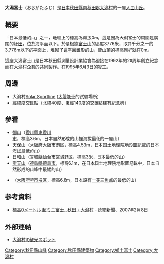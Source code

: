 {{Infobox Mountain
|名稱=大潟富士
|照片=Ogata Fuji 20200906.jpg
|海拔=0
|座標={{coord|39|59|N|140|00|E|改行=yes}}
|位置=[[日本|日本]][[秋田縣|秋田縣]][[南秋田郡|南秋田郡]][[大潟村|大潟村]]
|類別=[[人造山|人造山]]
| pushpin_map = Japan
| pushpin_map_caption = 大潟富士的位置
| latd=39 |latm=59 |lats= |latNS=N
| longd=140 |longm=00 |longs= |longEW=E
}}
'''大潟富士'''（おおがたふじ）是[[日本|日本]][[秋田縣|秋田縣]][[南秋田郡|南秋田郡]][[大潟村|大潟村]]的一座[[人造山|人工山丘]]。

==概要==
「日本最低的山」之一，地理上的標高為海拔0m。這是因為大潟富士的周圍是廣闊的[[圍墾|圩田]]，位於海平面以下。於是根據[[富士山|富士山]]的高度3776米，取其千分之一的3.776m以下的平面上，堆砌了這座圓錐形的山，使山頂的標高剛好就在0m。

這座大潟富士山是日本秋田縣測量設計業協會為迎接在1992年的20周年創立紀念而在大潟村企劃的共同製作。在1995年6月3日的{{link-ja|測量之日|測量の日}}竣工。

== 周邊 ==
* 大潟村[[Solar_Sportline|Solar Sportline]] ([[太陽能車|太陽能車]]的試驗場所)
* 經緯度交匯點（北緯40度、東經140度的交匯點建有紀念碑）

== 參看 ==
*[[御山_(香川縣)|御山]]（[[香川縣|香川縣]][[東香川市|東香川市]]，標高3.6m，日本自然形成的山裡海拔最低的一座山）
*[[天保山|天保山]]（[[大阪府|大阪府]][[大阪市|大阪市]][[港区_(大阪市)|港区]]，標高4.53m，日本国土地理院地形圖記載的日本海拔最低的山）
*[[日和山_(仙台市)|日和山]]（[[宮城縣|宮城縣]][[仙台市|仙台市]][[宮城野区|宮城野区]]，標高3米，日本最低的山）
*[[辯天山_(德島市)|辯天山]]（[[德島縣|德島縣]][[德島市|德島市]]，標高6.1m，在日本国土地理院地形圖記載中，日本自然形成的山峰中最矮的山）
*{{link-ja|蘇鐵山|蘇鉄山}}（[[大阪府|大阪府]][[堺市|堺市]][[堺区|堺区]]，標高6.8m，日本設有[[三角点|一等三角点]]的最低的山）

== 参考資料 ==
* [http://www.yomiuri.co.jp/e-japan/jiman/ji_ji_07020801.htm?from=os2 標高0メートル 超ミニ富士…秋田・大潟村]{{Wayback|url=http://www.yomiuri.co.jp/e-japan/jiman/ji_ji_07020801.htm?from=os2 |date=20070218041926 }} - 読売新聞、2007年2月8日

== 外部連結 ==
* [https://web.archive.org/web/20080224053548/http://www.ogata.or.jp/ver_2/maps/maps.htm 大潟村の観光スポット]

{{japan-geo-stub}}
{{DEFAULTSORT:Ogata Fuji}}
[[Category:秋田縣山峰|Category:秋田縣山峰]]
[[Category:秋田縣建築物|Category:秋田縣建築物]]
[[Category:鄉土富士|Category:鄉土富士]]
[[Category:大潟村|Category:大潟村]]